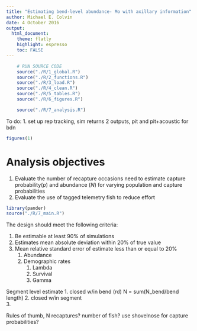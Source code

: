 ```yaml
---
title: "Estimating bend-level abundance- Mo with axillary information"
author: Michael E. Colvin
date: 4 October 2016
output:
  html_document:
    theme: flatly
    highlight: espresso
    toc: FALSE
---
```


```r
    # RUN SOURCE CODE
    source("./R/1_global.R")
    source("./R/2_functions.R")
    source("./R/3_load.R")
    source("./R/4_clean.R")
    source("./R/5_tables.R")
    source("./R/6_figures.R")   
```

```r
    source("./R/7_analysis.R")
```
To do:
1. set up rep tracking, sim returns 2 outputs, pit and pit+acoustic for bdn



```r
figures(1)
```


<!-- rmarkdown::render("index.Rmd")# -->

# Analysis objectives

1. Evaluate the number of recapture occasions need to estimate capture probability($p$) and abundance ($N$) for
varying population and capture probabilities
2. Evaluate the use of tagged telemetry fish to reduce effort


```r
library(pander)
source("./R/7_main.R")

```
The design should meet the following criteria:

1. Be estimable at least 90% of simulations 
2. Estimates mean absolute deviation within 20% of true value
3. Mean relative standard error of estimate less than or equal to 20%
    1. Abundance
    2. Demographic rates
        1. Lambda
        2. Survival
        3. Gamma

Segment level estimate
1. closed w/in bend (rd) N = sum(N_bend/bend length)
2. closed w/in segment  
3. 

Rules of thumb, N recaptures? number of fish? 
use shovelnose for capture probabilities?


```r

```




